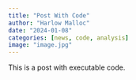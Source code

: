 ```yaml
---
title: "Post With Code"
author: "Harlow Malloc"
date: "2024-01-08"
categories: [news, code, analysis]
image: "image.jpg"
---
```


This is a post with executable code.
